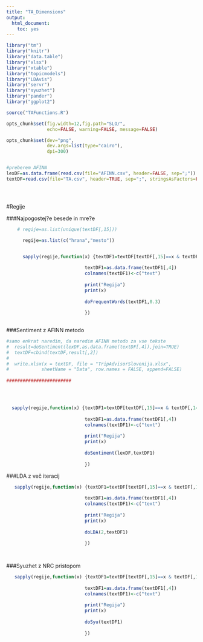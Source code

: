 ```yaml
---
title: "TA_Dimensions"
output:
  html_document:
    toc: yes
---
```


```r
library("tm")
library("knitr")
library("data.table")
library("xlsx")
library("xtable")
library("topicmodels")
library("LDAvis")
library("servr")
library("syuzhet")
library("pander")
library("ggplot2")

source("TAFunctions.R")

opts_chunk$set(fig.width=12,fig.path="SLO/", 
               echo=FALSE, warning=FALSE, message=FALSE)

opts_chunk$set(dev="png", 
               dev.args=list(type="cairo"),
               dpi=300)


#preberem AFINN
lexDF=as.data.frame(read.csv(file="AFINN.csv", header=FALSE, sep=";"))
textDF=read.csv(file="TA.csv", header=TRUE, sep=";", stringsAsFactors=FALSE)





```
#Regije


###Najpogostej?e besede in mre?e
```r
    # regije=as.list(unique(textDF[,15]))   

      regije=as.list(c("hrana","mesto"))


      sapply(regije,function(x) {textDF1=textDF[textDF[,15]==x & textDF[,14]=="1",]
                             
                             textDF1=as.data.frame(textDF1[,4])
                             colnames(textDF1)<-c("text")
                             
                             print("Regija")
                             print(x)
                             
                             doFrequentWords(textDF1,0.3)
                             
                             })  
   

```





###Sentiment z AFINN metodo
```r

#samo enkrat naredim, da naredim AFINN metodo za vse tekste
#  result=doSentiment(lexDF,as.data.frame(textDF[,4]),join=TRUE)
#  textDF=cbind(textDF,result[,2])
#  
#  write.xlsx(x = textDF, file = "TripAdvisorSlovenija.xlsx",
#            sheetName = "Data", row.names = FALSE, append=FALSE)
 
########################

  


  sapply(regije,function(x) {textDF1=textDF[textDF[,15]==x & textDF[,14]==1,]
                             
                             textDF1=as.data.frame(textDF1[,4])
                             colnames(textDF1)<-c("text")
                             
                             print("Regija")
                             print(x)
                             
                             doSentiment(lexDF,textDF1)
                             
                             })  

```

###LDA z več iteracij
```r

   sapply(regije,function(x) {textDF1=textDF[textDF[,15]==x & textDF[,14]==1,]
                              
                             textDF1=as.data.frame(textDF1[,4])
                             colnames(textDF1)<-c("text")
                             
                             print("Regija")
                             print(x)
                             
                             doLDA(2,textDF1)
                             
                             })  

   

```



###Syuzhet z NRC pristopom
```r

   sapply(regije,function(x) {textDF1=textDF[textDF[,15]==x & textDF[,14]==1,]
                              
                             textDF1=as.data.frame(textDF1[,4])
                             colnames(textDF1)<-c("text")
                             
                             print("Regija")
                             print(x)
                             
                             doSyu(textDF1)
                             
                             })  

   

```


